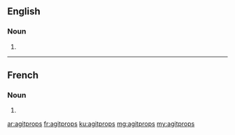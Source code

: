 ==English==

===Noun===
{{head|en|plural}}

# {{plural of|agitprop|lang=en|nocat=1}}

----

==French==

===Noun===
{{head|fr|plural}}

# {{plural of|agitprop|lang=fr|nocat=1}}

[[ar:agitprops]]
[[fr:agitprops]]
[[ku:agitprops]]
[[mg:agitprops]]
[[my:agitprops]]
